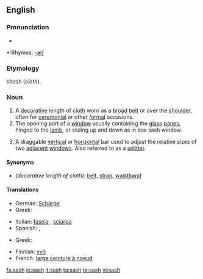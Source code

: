 ==English==

===Pronunciation===
*{{audio|en-us-sash.ogg|Audio (US)}}

*:Rhymes: [[Rhymes:English:-æʃ|-æʃ]]

===Etymology===
{{etyl|ar}} {{rfscript|Arabic}} ''shash'' (''cloth'').

===Noun===
{{en-noun|sash|es}}
#A [[decorative]] length of [[cloth]] worn as a [[broad]] [[belt]] or over the [[shoulder]], often for [[ceremonial]] or other [[formal]] occasions.
#The opening part of a [[window]] usually containing the [[glass]] [[panes]], hinged to the [[jamb]], or sliding up and down as in box sash window.
#{{software|gui}} A draggable [[vertical]] or [[horizontal]] bar used to adjust the relative sizes of two [[adjacent]] [[window]]s.  Also referred to as a [[splitter]].

====Synonyms====
* ''(decorative length of cloth)'': [[belt]], [[strap]], [[waistband]]

====Translations====
{{trans-top|decorative length of cloth}}
*German: [[Schärpe]] {{f}}
* Greek: {{t|el|ζώνη|tr=zóni|f|sc=Grek}}
{{trans-mid}}
*Italian: [[fascia]] {{f}}, [[sciarpa]] {{f}}
*Spanish: {{t|es|banda|f}}, {{t|es|faja|f}}
{{trans-bottom}}

{{trans-top|opening part of a window}}
* Greek: {{t|el|ορθοστάτης|tr=orthostátis|m|sc=Grek}}
{{trans-mid}}
{{trans-bottom}}

{{checktrans-top}}
*Finnish: [[vyö]]
*French: [[large ceinture à noeud]]
{{checktrans-bottom}}

[[fa:sash]]
[[io:sash]]
[[it:sash]]
[[ta:sash]]
[[te:sash]]
[[vi:sash]]